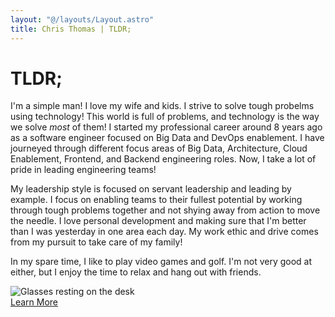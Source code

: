 ---
layout: "@/layouts/Layout.astro"
title: Chris Thomas | TLDR;
---


# TLDR;

I'm a simple man! I love my wife and kids. I strive to solve tough probelms using technology! This world is full of problems, and technology is the way we solve _most_ of them! I started my professional career around 8 years ago as a software engineer focused on Big Data and DevOps enablement. I have journeyed through different focus areas of Big Data, Architecture, Cloud Enablement, Frontend, and Backend engineering roles. Now, I take a lot of pride in leading engineering teams!

My leadership style is focused on servant leadership and leading by example. I focus on enabling teams to their fullest potential by working through tough problems together and not shying away from action to move the needle. I love personal development and making sure that I'm better than I was yesterday in one area each day. My work ethic and drive comes from my pursuit to take care of my family!

In my spare time, I like to play video games and golf. I'm not very good at either, but I enjoy the time to relax and hang out with friends.

<div style={{ display: "flex", justifyContent: "center" }}>
  <Image
    style={{
      "border-radius": "10px",
      minWidth: "30%",
      maxWidth: "400px",
      textAlign: "center",
    }}
    src={Glasses}
    alt="Glasses resting on the desk"
  />
</div>
<div style={{ float: "right" }}>
  <a href="/about-me/story/who-am-i">Learn More</a>
</div>
